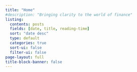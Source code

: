 ```yaml
---
title: "Home"
#description: "Bringing clarity to the world of finance"
listing:
  contents: posts
  fields: [date, title, reading-time]
  sort: "date desc"
  type: default
  categories: true
  sort-ui: false
  filter-ui: false
page-layout: full
title-block-banner: false
---
```

